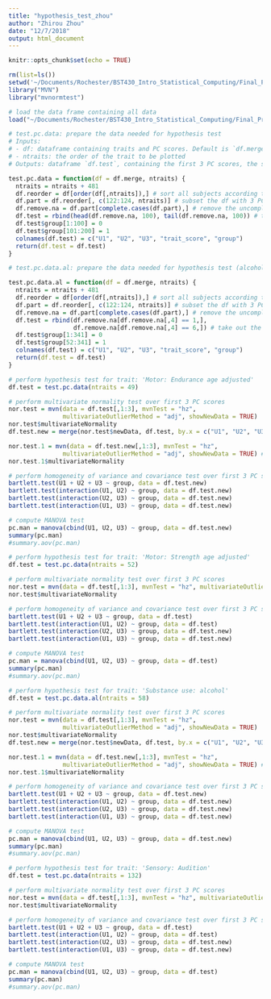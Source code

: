 ```yaml
---
title: "hypothesis_test_zhou"
author: "Zhirou Zhou"
date: "12/7/2018"
output: html_document
---
```


```r
knitr::opts_chunk$set(echo = TRUE)
```

```r
rm(list=ls())
setwd('~/Documents/Rochester/BST430_Intro_Statistical_Computing/Final_Project/Option1/final_project1_files')
library("MVN")
library("mvnormtest")
```

```r
# load the data frame containing all data
load("~/Documents/Rochester/BST430_Intro_Statistical_Computing/Final_Project/Option1/df.merge.rdata")
```

```r
# test.pc.data: prepare the data needed for hypothesis test
# Inputs:
# - df: dataframe containing traits and PC scores. Default is `df.merge`
# - ntraits: the order of the trait to be plotted
# Outputs: dataframe `df.test`, containing the first 3 PC scores, the specific trait score and the group of first and last 100 subjects

test.pc.data = function(df = df.merge, ntraits) {
  ntraits = ntraits + 481
  df.reorder = df[order(df[,ntraits]),] # sort all subjects according to nth trait
  df.part = df.reorder[, c(122:124, ntraits)] # subset the df with 3 PC scores and trait
  df.remove.na = df.part[complete.cases(df.part),] # remove the uncomplete cases
  df.test = rbind(head(df.remove.na, 100), tail(df.remove.na, 100)) # take out the first and last 100 subjects
  df.test$group[1:100] = 0
  df.test$group[101:200] = 1
  colnames(df.test) = c("U1", "U2", "U3", "trait_score", "group")
  return(df.test = df.test)
}

# test.pc.data.al: prepare the data needed for hypothesis test (alcohol related traits)

test.pc.data.al = function(df = df.merge, ntraits) {
  ntraits = ntraits + 481
  df.reorder = df[order(df[,ntraits]),] # sort all subjects according to nth trait
  df.part = df.reorder[, c(122:124, ntraits)] # subset the df with 3 PC scores and trait
  df.remove.na = df.part[complete.cases(df.part),] # remove the uncomplete cases
  df.test = rbind(df.remove.na[df.remove.na[,4] == 1,], 
                  df.remove.na[df.remove.na[,4] == 6,]) # take out the subjects with low value and high value
  df.test$group[1:341] = 0
  df.test$group[52:341] = 1
  colnames(df.test) = c("U1", "U2", "U3", "trait_score", "group")
  return(df.test = df.test)
}
```

```r
# perform hypothesis test for trait: 'Motor: Endurance age adjusted'
df.test = test.pc.data(ntraits = 49)

# perform multivariate normality test over first 3 PC scores
nor.test = mvn(data = df.test[,1:3], mvnTest = "hz", 
               multivariateOutlierMethod = "adj", showNewData = TRUE)
nor.test$multivariateNormality
df.test.new = merge(nor.test$newData, df.test, by.x = c("U1", "U2", "U3"), by.y = c("U1", "U2", "U3")) # derive the new data set without outliers

nor.test.1 = mvn(data = df.test.new[,1:3], mvnTest = "hz", 
               multivariateOutlierMethod = "adj", showNewData = TRUE) # redo the multivariate normality test over the new data set without outliers
nor.test.1$multivariateNormality

# perform homogeneity of variance and covariance test over first 3 PC scores
bartlett.test(U1 + U2 + U3 ~ group, data = df.test.new)
bartlett.test(interaction(U1, U2) ~ group, data = df.test.new)
bartlett.test(interaction(U2, U3) ~ group, data = df.test.new)
bartlett.test(interaction(U1, U3) ~ group, data = df.test.new)

# compute MANOVA test
pc.man = manova(cbind(U1, U2, U3) ~ group, data = df.test.new)
summary(pc.man)
#summary.aov(pc.man)
```

```r
# perform hypothesis test for trait: 'Motor: Strength age adjusted'
df.test = test.pc.data(ntraits = 52)

# perform multivariate normality test over first 3 PC scores
nor.test = mvn(data = df.test[,1:3], mvnTest = "hz", multivariateOutlierMethod = "adj")
nor.test$multivariateNormality

# perform homogeneity of variance and covariance test over first 3 PC scores
bartlett.test(U1 + U2 + U3 ~ group, data = df.test)
bartlett.test(interaction(U1, U2) ~ group, data = df.test)
bartlett.test(interaction(U2, U3) ~ group, data = df.test.new)
bartlett.test(interaction(U1, U3) ~ group, data = df.test.new)

# compute MANOVA test
pc.man = manova(cbind(U1, U2, U3) ~ group, data = df.test)
summary(pc.man)
#summary.aov(pc.man)
```

```r
# perform hypothesis test for trait: 'Substance use: alcohol'
df.test = test.pc.data.al(ntraits = 58)

# perform multivariate normality test over first 3 PC scores
nor.test = mvn(data = df.test[,1:3], mvnTest = "hz", 
               multivariateOutlierMethod = "adj", showNewData = TRUE)
nor.test$multivariateNormality
df.test.new = merge(nor.test$newData, df.test, by.x = c("U1", "U2", "U3"), by.y = c("U1", "U2", "U3")) # derive the new data set without outliers

nor.test.1 = mvn(data = df.test.new[,1:3], mvnTest = "hz", 
               multivariateOutlierMethod = "adj", showNewData = TRUE) # redo the multivariate normality test over the new data set without outliers
nor.test.1$multivariateNormality

# perform homogeneity of variance and covariance test over first 3 PC scores
bartlett.test(U1 + U2 + U3 ~ group, data = df.test.new)
bartlett.test(interaction(U1, U2) ~ group, data = df.test.new)
bartlett.test(interaction(U2, U3) ~ group, data = df.test.new)
bartlett.test(interaction(U1, U3) ~ group, data = df.test.new)

# compute MANOVA test
pc.man = manova(cbind(U1, U2, U3) ~ group, data = df.test.new)
summary(pc.man)
#summary.aov(pc.man)
```

```r
# perform hypothesis test for trait: 'Sensory: Audition'
df.test = test.pc.data(ntraits = 132)

# perform multivariate normality test over first 3 PC scores
nor.test = mvn(data = df.test[,1:3], mvnTest = "hz", multivariateOutlierMethod = "adj")
nor.test$multivariateNormality

# perform homogeneity of variance and covariance test over first 3 PC scores
bartlett.test(U1 + U2 + U3 ~ group, data = df.test)
bartlett.test(interaction(U1, U2) ~ group, data = df.test)
bartlett.test(interaction(U2, U3) ~ group, data = df.test.new)
bartlett.test(interaction(U1, U3) ~ group, data = df.test.new)

# compute MANOVA test
pc.man = manova(cbind(U1, U2, U3) ~ group, data = df.test)
summary(pc.man)
#summary.aov(pc.man)
```